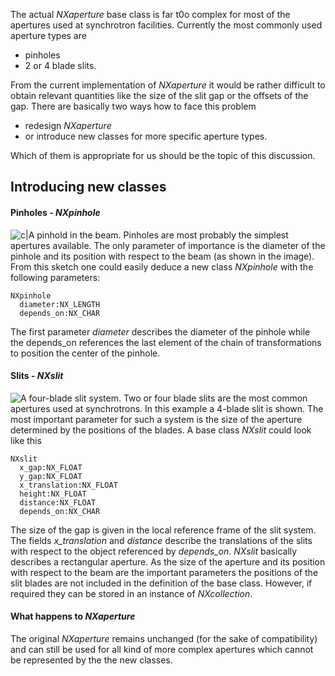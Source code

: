 The actual ''NXaperture'' base class is far t0o complex for most of the apertures used at synchrotron facilities. Currently the most commonly used aperture types are 
* pinholes
* 2 or 4 blade slits.
From the current implementation of ''NXaperture'' it would be rather difficult to obtain relevant quantities like the size of the slit gap or the offsets of the gap. 
There are basically two ways how to face this problem
* redesign ''NXaperture''
* or introduce new classes for more specific aperture types.
Which of them is appropriate for us should be the topic of this discussion.

== Introducing new classes ==

==== Pinholes - ''NXpinhole'' ====
[[Image:pinhole_2.png|upright|frame|right|c|A pinhold in the beam.]]
Pinholes are most probably the simplest apertures available. The only parameter of importance is the diameter of the pinhole and its position with respect to the beam (as shown in the image). 
From this sketch one could easily deduce a new class ''NXpinhole'' with the following parameters:
<pre>
NXpinhole
  diameter:NX_LENGTH
  depends_on:NX_CHAR
</pre>
The first parameter ''diameter'' describes the diameter of the pinhole while the depends_on references the last element of the chain of transformations to position the center of the pinhole.

==== Slits - ''NXslit'' ====
[[Image:slit.png|frame|right|A four-blade slit system.]]
Two or four blade slits are the most common apertures used at synchrotrons. In this example a 4-blade slit is shown. The most important parameter for such a system is the size of the aperture determined by the positions of the blades. 
A base class ''NXslit'' could look like this
<pre>
NXslit
  x_gap:NX_FLOAT
  y_gap:NX_FLOAT
  x_translation:NX_FLOAT
  height:NX_FLOAT
  distance:NX_FLOAT
  depends_on:NX_CHAR
</pre>
The size of the gap is given in the local reference frame of the slit system. The fields
''x_translation'' and ''distance'' describe the translations of the slits with respect to the object referenced by ''depends_on''.  ''NXslit'' basically describes a rectangular aperture. As the size of the aperture and its position with respect to the beam are the important parameters the positions of the slit blades are not included in the definition of the base class. However, if required they can be stored in an instance of ''NXcollection''.

==== What happens to ''NXaperture''====
The original ''NXaperture'' remains unchanged (for the sake of compatibility) and can still be used for all kind of more complex apertures which cannot  be represented by the the new classes.
